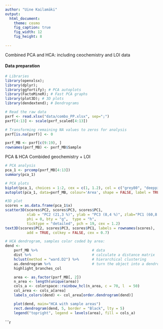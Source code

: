 ```yaml
---
author: "Uine Kailamäki"
output:
  html_document:
    theme: cosmo
    fig_caption: true
    fig_width: 12
    fig_height: 8 
    
---
```


Combined PCA and HCA: including ceochemistry and LOI data 

#### Data preparation

```r
# Libraries
library(openxlsx); 
library(dplyr);
library(ggfortify); # PCA autoplots
library(FactoMineR); # Fast PCA graphs
library(plot3D); # 3D plots
library(dendextend); # Dendrograms

# Read the raw data
pxrf <- read.xlsx("data/combo_PP.xlsx", sep=";")
pxrf[4:13] <- scale(pxrf_scaled[4:13])

# Transforming remaining NA values to zeros for analysis
pxrf[is.na(pxrf)] <- 0

pxrf_MB <- pxrf[c(9:19), ]
rownames(pxrf_MB) <- pxrf_MB$Sample

```

PCA & HCA Combided geochemistry + LOI

```r
# PCA analysis
pca_1 <- prcomp(pxrf_MB[4:13])
summary(pca_1)

# PCA plots
biplot(pca_1, choices = 1:2, cex = c(1, 1.2), col = c("grey80", "deeppink2"), main = "PCA (combined results) Palaepaphos elements")
autoplot(pca_1, data=pxrf_MB, colour='Area', shape = FALSE, label = TRUE,  main = "PCA (combined results) Palaepaphos grouped by area")

#3D plot
scores = as.data.frame(pca_1$x)
scatter3D(scores$PC2, scores$PC3, scores$PC1, 
          xlab = "PC2 (21,3 %)", ylab = "PC3 (8,4 %)", zlab="PC1 (60,8 %)",
          phi = 0, bty = "g",  type = "h", 
          ticktype = "detailed", pch = 19, cex = 1.2)
text3D(scores$PC2, scores$PC3, scores$PC1, labels = rownames(scores),
          add = TRUE, colkey = FALSE, cex = 0.7)

# HCA dendrogram, samples color coded by area:
dend <- 
    pxrf_MB %>%                         # data
    dist %>%                            # calculate a distance matrix
    hclust(method = "ward.D2") %>%      # hierarchical clustering 
    as.dendrogram %>%                   # turn the object into a dendrogram
    highlight_branches_col

    area <- as.factor(pxrf_MB[, 2])
    n_area <- length(unique(area))
    cols_a <- colorspace::rainbow_hcl(n_area, c = 70, l  = 50)
    col_area <- cols_a[area]
    labels_colors(dend) <- col_area[order.dendrogram(dend)]

    plot(dend, main="HCA with sample areas")
    rect.dendrogram(dend, 5, border = "Black", lty = 5)
    legend("topright", legend = levels(area), fill = cols_a)
```


```r
